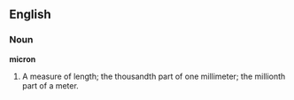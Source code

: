 ==English==

===Noun===

'''micron'''

#A measure of length; the thousandth part of one millimeter; the millionth part of a meter.